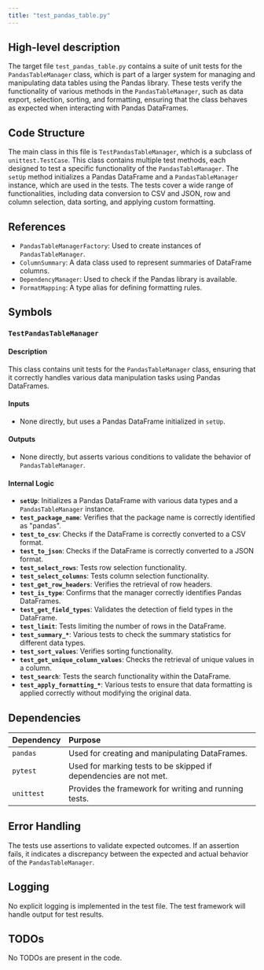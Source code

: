 ```yaml
---
title: "test_pandas_table.py"
---
```


## High-level description

The target file `test_pandas_table.py` contains a suite of unit tests for the `PandasTableManager` class, which is part of a larger system for managing and manipulating data tables using the Pandas library. These tests verify the functionality of various methods in the `PandasTableManager`, such as data export, selection, sorting, and formatting, ensuring that the class behaves as expected when interacting with Pandas DataFrames.

## Code Structure

The main class in this file is `TestPandasTableManager`, which is a subclass of `unittest.TestCase`. This class contains multiple test methods, each designed to test a specific functionality of the `PandasTableManager`. The `setUp` method initializes a Pandas DataFrame and a `PandasTableManager` instance, which are used in the tests. The tests cover a wide range of functionalities, including data conversion to CSV and JSON, row and column selection, data sorting, and applying custom formatting.

## References

- `PandasTableManagerFactory`: Used to create instances of `PandasTableManager`.
- `ColumnSummary`: A data class used to represent summaries of DataFrame columns.
- `DependencyManager`: Used to check if the Pandas library is available.
- `FormatMapping`: A type alias for defining formatting rules.

## Symbols

### `TestPandasTableManager`
#### Description
This class contains unit tests for the `PandasTableManager` class, ensuring that it correctly handles various data manipulation tasks using Pandas DataFrames.

#### Inputs
- None directly, but uses a Pandas DataFrame initialized in `setUp`.

#### Outputs
- None directly, but asserts various conditions to validate the behavior of `PandasTableManager`.

#### Internal Logic
- **`setUp`**: Initializes a Pandas DataFrame with various data types and a `PandasTableManager` instance.
- **`test_package_name`**: Verifies that the package name is correctly identified as "pandas".
- **`test_to_csv`**: Checks if the DataFrame is correctly converted to a CSV format.
- **`test_to_json`**: Checks if the DataFrame is correctly converted to a JSON format.
- **`test_select_rows`**: Tests row selection functionality.
- **`test_select_columns`**: Tests column selection functionality.
- **`test_get_row_headers`**: Verifies the retrieval of row headers.
- **`test_is_type`**: Confirms that the manager correctly identifies Pandas DataFrames.
- **`test_get_field_types`**: Validates the detection of field types in the DataFrame.
- **`test_limit`**: Tests limiting the number of rows in the DataFrame.
- **`test_summary_*`**: Various tests to check the summary statistics for different data types.
- **`test_sort_values`**: Verifies sorting functionality.
- **`test_get_unique_column_values`**: Checks the retrieval of unique values in a column.
- **`test_search`**: Tests the search functionality within the DataFrame.
- **`test_apply_formatting_*`**: Various tests to ensure that data formatting is applied correctly without modifying the original data.

## Dependencies

| Dependency | Purpose |
|:-----------|:--------|
| `pandas` | Used for creating and manipulating DataFrames. |
| `pytest` | Used for marking tests to be skipped if dependencies are not met. |
| `unittest` | Provides the framework for writing and running tests. |

## Error Handling

The tests use assertions to validate expected outcomes. If an assertion fails, it indicates a discrepancy between the expected and actual behavior of the `PandasTableManager`.

## Logging

No explicit logging is implemented in the test file. The test framework will handle output for test results.

## TODOs

No TODOs are present in the code.